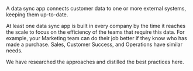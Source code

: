 A data sync app connects customer data to one or more external systems, keeping them up-to-date.

At least one data sync app is built in every company by the time it reaches the scale to focus on the efficiency of the teams that require this data. For example, your Marketing team can do their job better if they know who has made a purchase. Sales, Customer Success, and Operations have similar needs.

We have researched the approaches and distilled the best practices here.
